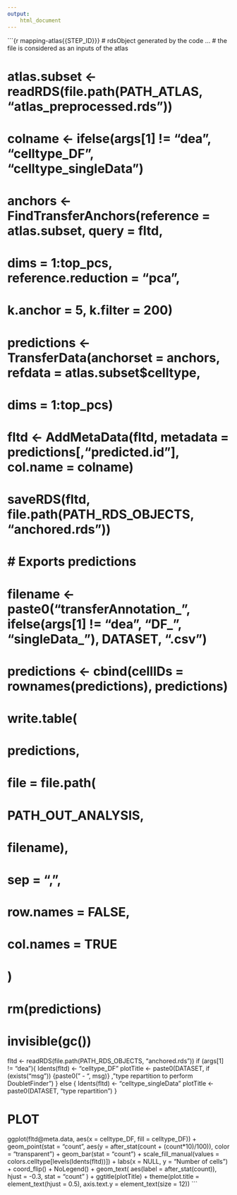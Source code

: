 ```yaml
---
output:
    html_document
---
```


```{r mapping-atlas{{STEP_ID}}}
# rdsObject generated by the code ...
# the file is considered as an inputs of the atlas

# atlas.subset <- readRDS(file.path(PATH_ATLAS, "atlas_preprocessed.rds"))
# colname <- ifelse(args[1] != "dea", "celltype_DF", "celltype_singleData")

# anchors <- FindTransferAnchors(reference = atlas.subset, query = fltd,
#                                dims = 1:top_pcs, reference.reduction = "pca",
#                                k.anchor = 5, k.filter = 200)
# predictions <- TransferData(anchorset = anchors, refdata = atlas.subset$celltype,
#                             dims = 1:top_pcs)
# fltd <- AddMetaData(fltd, metadata = predictions[,"predicted.id"], col.name = colname)

# saveRDS(fltd, file.path(PATH_RDS_OBJECTS, "anchored.rds"))

# # Exports predictions
# filename <- paste0("transferAnnotation_", ifelse(args[1] != "dea", "DF_", "singleData_"), DATASET, ".csv")
# predictions <- cbind(cellIDs = rownames(predictions), predictions)
# write.table(
#     predictions,
#     file = file.path(
#         PATH_OUT_ANALYSIS,
#         filename),
#     sep = ",",
#     row.names = FALSE,
#     col.names = TRUE
# )


# rm(predictions)
# invisible(gc())
fltd <- readRDS(file.path(PATH_RDS_OBJECTS, "anchored.rds"))
if (args[1] != "dea"){
    Idents(fltd) <- "celltype_DF"
    plotTitle <- paste0(DATASET, if (exists("msg")) {paste0(" - ", msg)} , "\ncell type repartition to perform DoubletFinder")
} else {
    Idents(fltd) <- "celltype_singleData"
    plotTitle <- paste0(DATASET, "\ncell type repartition")
}

# PLOT
ggplot(fltd@meta.data, aes(x = celltype_DF, fill = celltype_DF)) +
    geom_point(stat = "count", aes(y = after_stat(count + (count*10)/100)), color = "transparent") +
    geom_bar(stat = "count") +
    scale_fill_manual(values = colors.celltype[levels(Idents(fltd))]) +
    labs(x = NULL, y = "Number of cells") +
    coord_flip() +
    NoLegend() +
    geom_text(
        aes(label = after_stat(count)), hjust = -0.3,
        stat = "count"
    ) +
  ggtitle(plotTitle) +
  theme(plot.title = element_text(hjust = 0.5),
        axis.text.y = element_text(size = 12))
```